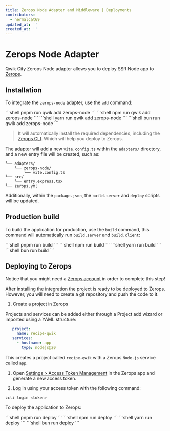 ```yaml
---
title: Zerops Node Adapter and Middleware | Deployments
contributors:
  - nermalcat69
updated_at: ''
created_at: ''
---
```



# Zerops Node Adapter

Qwik City Zerops Node adapter allows you to deploy SSR Node app to [Zerops](https://zerops.io/).

## Installation

To integrate the `zerops-node` adapter, use the `add` command:

<PackageManagerTabs>
<span q:slot="pnpm">
```shell
pnpm run qwik add zerops-node
```
</span>
<span q:slot="npm">
```shell
npm run qwik add zerops-node
```
</span>
<span q:slot="yarn">
```shell
yarn run qwik add zerops-node
```
</span>
<span q:slot="bun">
```shell
bun run qwik add zerops-node
```
</span>
</PackageManagerTabs>

> It will automatically install the required dependencies, including the [Zerops CLI](https://docs.zerops.io/references/cli). Which will help you deploy to Zerops.

The adapter will add a new `vite.config.ts` within the `adapters/` directory, and a new entry file will be created, such as:

```shell
└── adapters/
    └── zerops-node/
        └── vite.config.ts
└── src/
    └── entry.express.tsx
└── zerops.yml
```

Additionally, within the `package.json`, the `build.server` and `deploy` scripts will be updated.

## Production build

To build the application for production, use the `build` command, this command will automatically run `build.server` and `build.client`:

<PackageManagerTabs>
<span q:slot="pnpm">
```shell
pnpm run build
```
</span>
<span q:slot="npm">
```shell
npm run build
```
</span>
<span q:slot="yarn">
```shell
yarn run build
```
</span>
<span q:slot="bun">
```shell
bun run build
```
</span>
</PackageManagerTabs>


## Deploying to Zerops

Notice that you might need a [Zerops account](https://app.zerops.io/registration) in order to complete this step!

After installing the integration the project is ready to be deployed to Zerops. However, you will need to create a git repository and push the code to it.

1. Create a project in Zerops

Projects and services can be added either through a Project add wizard or imported using a YAML structure:

```yml
   project:
     name: recipe-qwik
   services:
     - hostname: app
       type: nodejs@20
```

This creates a project called `recipe-qwik` with a Zerops `Node.js` service called `app`.

1. Open [Settings > Access Token Management](https://app.zerops.io/settings/token-management) in the Zerops app and generate a new access token.

2. Log in using your access token with the following command:

```bash
zcli login <token>
```

To deploy the application to Zerops:

<PackageManagerTabs>
<span q:slot="pnpm">
```shell
pnpm run deploy
```
</span>
<span q:slot="npm">
```shell
npm run deploy
```
</span>
<span q:slot="yarn">
```shell
yarn run deploy
```
</span>
<span q:slot="bun">
```shell
bun run deploy
```
</span>
</PackageManagerTabs>

